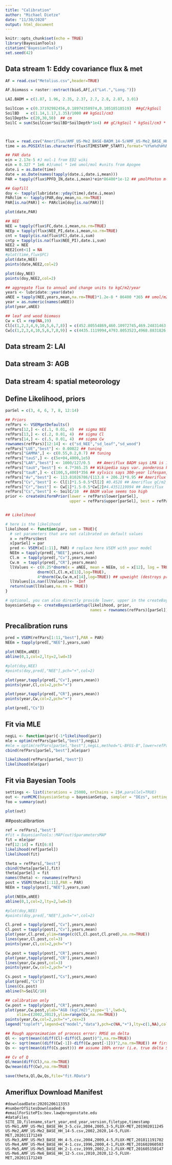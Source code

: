```yaml
---
title: "Calibration"
author: "Michael Dietze"
date: "11/30/2020"
output: html_document
---
```


```r
knitr::opts_chunk$set(echo = TRUE)
library(BayesianTools)
citation("BayesianTools")
set.seed(42)
```


## Data stream 1: Eddy covariance flux & met
```r
AF = read.csv("Metolius.csv",header=TRUE)

AF.biomass = raster::extract(bioS,AF[,c("Lat.","Long.")])

LAI.BADM = c(1.87, 1.96, 2.35, 2.37, 2.7, 2.8, 2.87, 3.01)

SoilCcon = c(0.37192982456,0.18974358974,0.10518518519)  ##gC/kgSoil
SoilBD   = c(1.14,1.17,1.35)/1000 ## kgSoil/cm3  
SoilDepth= c(20,30,50)  ## cm
SoilC = sum(SoilCcon*SoilBD*SoilDepth*1e4) ## gC/kgSoil * kgSoil/cm3 * cm3/m2  ->kgC/m2



flux = read.csv("Ameriflux/AMF_US-Me2_BASE-BADM_14-5/AMF_US-Me2_BASE_HH_14-5.csv",header = TRUE,skip=2,na.strings = c(-9999,-6999))
time = as.POSIXlt(as.character(flux$TIMESTAMP_START),format="%Y%m%d%H%M")

## PAR data
ein = 2.17e-5 #J mol-1 from ED2 wiki
ein = 0.327 * 1e6 #J/umol * 1e6 umol/mol #units from Apogee 
date.i = as.Date(time)
date = as.Date(names(tapply(date.i,date.i,mean)))
PAR = tapply(flux$PPFD_IN,date.i,mean)*ein*86400*1e-12 ## µmolPhoton m-2 s-1 -> MJ /m2 /day

## Gapfill
doy <- tapply(lubridate::yday(time),date.i,mean)
PARclim <- tapply(PAR,doy,mean,na.rm=TRUE)
PAR[is.na(PAR)] <- PARclim[doy[is.na(PAR)]]

plot(date,PAR)

## NEE
NEE = tapply(flux$FC,date.i,mean,na.rm=TRUE)
NEEp = tapply(flux$NEE_PI,date.i,mean,na.rm=TRUE)
cnt = tapply(is.na(flux$FC),date.i,sum)
cntp = tapply(is.na(flux$NEE_PI),date.i,sum)
NEE2 = NEE
NEE2[cnt<1] = NA
#plot(time,flux$FC)
plot(date,NEE)
points(date,NEE2,col=2)

plot(doy,NEE)
points(doy,NEE2,col=2)

## aggregate flux to annual and change units to kgC/m2/year
years <- lubridate::year(date)
aNEE = tapply(NEE,years,mean,na.rm=TRUE)*1.2e-8 * 86400 *365 ## umol/m2/sec * kg/umol * sec/day
year = as.numeric(names(aNEE))
plot(year,aNEE)

## leaf and wood biomass
Cw = Cl = rep(NA,19)
Cl[c(1,2,3,4,9,10,5,6,7,8)] = c(452.80554869,460.10972745,469.24831463,477.98289883,525.91518937,535.12650483, 485.76130987,496.26140507,506.1776831,514.03435729)/1000
Cw[c(1,2,3,4,10,5,6,7,8,9)] = c(4435.1119994,4793.8053523,4968.8831826,5140.6894352,6293.0243086,5305.4365914,5504.2730671,5699.6935828,5871.0926993,6100.944853)/1000

```

## Data stream 2: LAI

## Data stream 3: AGB


## Data stream 4: spatial meteorology


## Define Likelihood, priors
```r
parSel = c(3, 4, 6, 7, 8, 12:14)

## Priors
refPars <- VSEMgetDefaults()
refPars[12,] <- c(.1, 0.01, 4)  ## sigma NEE
refPars[13,] <- c(.2, 0.01, 4)  ## sigma Cl
refPars[14,] <- c(.5, 0.01, 4)  ## sigma Cw
rownames(refPars)[12:14] <- c("sd_NEE","sd_leaf","sd_wood")
refPars["LUE","best"] <- 0.00022 ## tuning
refPars["GAMMA",] <- c(0.55,0.2,0.7) ## tuning
refPars["tauS",] <- c(5e+04,4000,1e5) 
refPars["LAR","best"] <- 1000/127/0.5   ## Ameriflux BADM says LMA is 127 g m-2  -> m2/kgC
refPars["tauV","best"] <- 4.7*365.25 ## Wikipedia says var. ponderosa has a longevity of 4.7+/-0.14 years
refPars["tauR",] <- c(100,5,400)*356 ## sylvics says 300-year lifespan, but there will be branchfall and fine litter
refPars["Av","best"] <- 113.81026786/(113.8 + 206.2)*0.95 ## Ameriflux litter prod/(litter+wood prod) * tuning fudge factor
refPars["Cv","best"] <- Cl[1]*1.5-0.5*Cl[2] #0.4528 ## Ameriflux gC/m2 -> kgC/m2 ## LAI.BADM[1]/refPars["LAR","best"]
refPars["Cr","best"] <- Cw[1]*1.5-0.5*Cw[2]#4.4351119994 ## Ameriflux
refPars["Cs","best"] <- SoilC/10  ## BADM value seems too high
prior <- createUniformPrior(lower = refPars$lower[parSel], 
                            upper = refPars$upper[parSel], best = refPars$best[parSel])


## Likelihood

# here is the likelihood 
likelihood <- function(par, sum = TRUE){
  # set parameters that are not calibrated on default values 
  x = refPars$best
  x[parSel] = par
  pred <- VSEM(x[1:11], PAR) # replace here VSEM with your model
  NEEm = tapply(pred[,"NEE"],years,sum)
  Cl.m  = tapply(pred[,"Cv"],years,mean)
  Cw.m  = tapply(pred[,"CR"],years,mean)
  llValues <- c(0.25*dnorm(x = aNEE, mean = NEEm, sd = x[12], log = TRUE),  ## downweight because less important
              dnorm(Cl,Cl.m,x[13],log=TRUE),
              4*dnorm(Cw,Cw.m,x[14],log=TRUE)) ## upweight (destroys prob interpretation, but var most important)
  llValues[is.nan(llValues)]<- -Inf
  return(sum(llValues,na.rm = TRUE))
}

# optional, you can also directly provide lower, upper in the createBayesianSetup, see help
bayesianSetup <- createBayesianSetup(likelihood, prior, 
                                     names = rownames(refPars)[parSel])#,parallel = TRUE)#,parallelOptions = list(variables=list(refPars=,"parSel","PAR","years","aNEE","Cl","Cw")))
```

## Precalibration runs
```r
pred = VSEM(refPars[1:11,"best"],PAR = PAR)
NEEm = tapply(pred[,"NEE"],years,sum)

plot(NEEm,aNEE)
abline(0,1,col=2,lty=2,lwd=3)

#plot(doy,NEE)
#points(doy,pred[,"NEE"],pch="+",col=2)

plot(year,tapply(pred[,"Cv"],years,mean))
points(year,Cl,col=2,pch="+")

plot(year,tapply(pred[,"CR"],years,mean))
points(year,Cw,col=2,pch="+")

plot(pred[,"Cs"])

```

## Fit via MLE
```r
negLL <- function(par){-1*likelihood(par)}
mle = optim(refPars[parSel,"best"],negLL)
#mle = optim(refPars[parSel,"best"],negLL,method="L-BFGS-B",lower=refPars[parSel,"lower"],upper=refPars[parSel,"upper"])
cbind(refPars[parSel,"best"],mle$par)

likelihood(refPars[parSel,"best"])
likelihood(mle$par)

```



## Fit via Bayesian Tools
```r
settings <- list(iterations = 25000, nrChains = 2)#,parallel=TRUE)
out <- runMCMC(bayesianSetup = bayesianSetup, sampler = "DEzs", settings = settings)
foo = summary(out)
```

```r
plot(out)
```


##postcalibrartion
```r
ref = refPars[,"best"]
#fit = BayesianTools::MAP(out)$parametersMAP
fit = mle$par
ref[12:14] = fit[6:8]
likelihood(ref[parSel])
likelihood(fit)

theta = refPars[,"best"]
cbind(theta[parSel],fit)
theta[parSel] = fit
names(theta) <- rownames(refPars)
post = VSEM(theta[1:11],PAR = PAR)
NEEm = tapply(post[,"NEE"],years,sum)

plot(NEEm,aNEE)
abline(0,1,col=2,lty=2,lwd=3)

#plot(doy,NEE)
#points(doy,pred[,"NEE"],pch="+",col=2)

Cl.pred = tapply(pred[,"Cv"],years,mean)
Cl.post = tapply(post[,"Cv"],years,mean)
plot(year,Cl.pred,ylim=range(c(Cl,Cl.post,Cl.pred),na.rm=TRUE))
lines(year,Cl.post,col=3)
points(year,Cl,col=2,pch="+")

Cw.post = tapply(post[,"CR"],years,mean)
plot(year,tapply(pred[,"CR"],years,mean))
lines(year,Cw.post,col=3)
points(year,Cw,col=2,pch="+")

Cs.post = tapply(post[,"Cs"],years,mean)
plot(pred[,"Cs"])
lines(Cs.post)
abline(h=SoilC/10)

## calibration only
Cw.post = tapply(post[,"CR"],years,mean)
plot(year,Cw.post,ylab="AGB (kgC/m2)",type='l',lwd=3,
     xlim=c(2002,2012),ylim=range(Cw,na.rm=TRUE))
points(year,Cw,col=2,pch="+",cex=2)
legend("topleft",legend=c("model","data"),pch=c(NA,"+"),lty=c(1,NA),col=1:2)

## Rough approximation of process error: RMSE on delta
Ql <- sqrt(mean((diff(Cl)-diff(Cl.post))^2,na.rm=TRUE))
Qw <- sqrt(mean((diff(Cw[-1])-diff(Cw.post[-1]))^2,na.rm=TRUE)) ## first value bit of an outlier
Qs <- sqrt(mean(diff(Cs.post))) ## assume 100% error (i.e. true delta Soil C = 1)

## Cv of Q
Ql/mean(diff(Cl),na.rm=TRUE)
Qw/mean(diff(Cw),na.rm=TRUE)

save(theta,Ql,Qw,Qs,file="fit.RData")
```



## Ameriflux Download Manifest
```
#downloadDate:20201206113353
#numberOfSitesDownloaded:6
#emailForSitePIs:bev.law@oregonstate.edu
#dataFiles
SITE_ID,filename,start_year,end_year,version,filetype,timestamp
US-Me1,AMF_US-Me1_BASE_HH_3-5.csv,2004,2005,3-5,FLUX-MET,201902011245
US-Me2,AMF_US-Me2_BASE_HH_14-5.csv,2002,2020,14-5,FLUX-MET,202011171249
US-Me3,AMF_US-Me3_BASE_HH_4-5.csv,2004,2009,4-5,FLUX-MET,201811191702
US-Me4,AMF_US-Me4_BASE_HH_4-1.csv,1996,2000,4-1,FLUX-MET,201602060503
US-Me5,AMF_US-Me5_BASE_HH_2-1.csv,1999,2002,2-1,FLUX-MET,201605150147
US-Me6,AMF_US-Me6_BASE_HH_12-5.csv,2010,2020,12-5,FLUX-MET,202011171249
```

